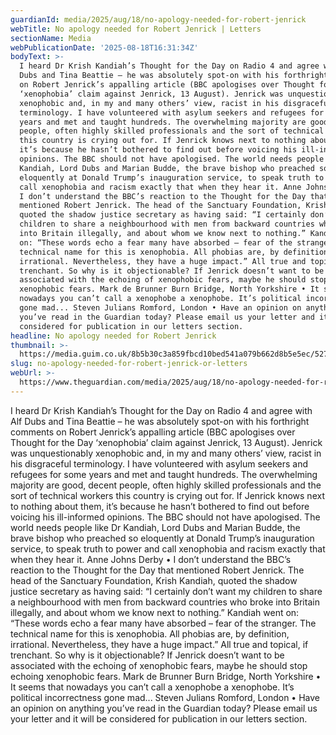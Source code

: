 ```yaml
---
guardianId: media/2025/aug/18/no-apology-needed-for-robert-jenrick
webTitle: No apology needed for Robert Jenrick | Letters
sectionName: Media
webPublicationDate: '2025-08-18T16:31:34Z'
bodyText: >-
  I heard Dr Krish Kandiah’s Thought for the Day on Radio 4 and agree with Alf
  Dubs and Tina Beattie – he was absolutely spot-on with his forthright comments
  on Robert Jenrick’s appalling article (BBC apologises over Thought for the Day
  ‘xenophobia’ claim against Jenrick, 13 August). Jenrick was unquestionably
  xenophobic and, in my and many others’ view, racist in his disgraceful
  terminology. I have volunteered with asylum seekers and refugees for some
  years and met and taught hundreds. The overwhelming majority are good, decent
  people, often highly skilled professionals and the sort of technical workers
  this country is crying out for. If Jenrick knows next to nothing about them,
  it’s because he hasn’t bothered to find out before voicing his ill-informed
  opinions. The BBC should not have apologised. The world needs people like Dr
  Kandiah, Lord Dubs and Marian Budde, the brave bishop who preached so
  eloquently at Donald Trump’s inauguration service, to speak truth to power and
  call xenophobia and racism exactly that when they hear it. Anne Johns Derby •
  I don’t understand the BBC’s reaction to the Thought for the Day that
  mentioned Robert Jenrick. The head of the Sanctuary Foundation, Krish Kandiah,
  quoted the shadow justice secretary as having said: “I certainly don’t want my
  children to share a neighbourhood with men from backward countries who broke
  into Britain illegally, and about whom we know next to nothing.” Kandiah went
  on: “These words echo a fear many have absorbed – fear of the stranger. The
  technical name for this is xenophobia. All phobias are, by definition,
  irrational. Nevertheless, they have a huge impact.” All true and topical, if
  trenchant. So why is it objectionable? If Jenrick doesn’t want to be
  associated with the echoing of xenophobic fears, maybe he should stop echoing
  xenophobic fears. Mark de Brunner Burn Bridge, North Yorkshire • It seems that
  nowadays you can’t call a xenophobe a xenophobe. It’s political incorrectness
  gone mad... Steven Julians Romford, London • Have an opinion on anything
  you’ve read in the Guardian today? Please email us your letter and it will be
  considered for publication in our letters section.
headline: No apology needed for Robert Jenrick
thumbnail: >-
  https://media.guim.co.uk/8b5b30c3a859fbcd10bed541a079b662d8b5e5ec/527_0_4253_3402/500.jpg
slug: no-apology-needed-for-robert-jenrick-or-letters
webUrl: >-
  https://www.theguardian.com/media/2025/aug/18/no-apology-needed-for-robert-jenrick
---
```

I heard Dr Krish Kandiah’s Thought for the Day on Radio 4 and agree with Alf Dubs and Tina Beattie – he was absolutely spot-on with his forthright comments on Robert Jenrick’s appalling article (BBC apologises over Thought for the Day ‘xenophobia’ claim against Jenrick, 13 August). Jenrick was unquestionably xenophobic and, in my and many others’ view, racist in his disgraceful terminology. I have volunteered with asylum seekers and refugees for some years and met and taught hundreds. The overwhelming majority are good, decent people, often highly skilled professionals and the sort of technical workers this country is crying out for. If Jenrick knows next to nothing about them, it’s because he hasn’t bothered to find out before voicing his ill-informed opinions. The BBC should not have apologised. The world needs people like Dr Kandiah, Lord Dubs and Marian Budde, the brave bishop who preached so eloquently at Donald Trump’s inauguration service, to speak truth to power and call xenophobia and racism exactly that when they hear it. Anne Johns Derby • I don’t understand the BBC’s reaction to the Thought for the Day that mentioned Robert Jenrick. The head of the Sanctuary Foundation, Krish Kandiah, quoted the shadow justice secretary as having said: “I certainly don’t want my children to share a neighbourhood with men from backward countries who broke into Britain illegally, and about whom we know next to nothing.” Kandiah went on: “These words echo a fear many have absorbed – fear of the stranger. The technical name for this is xenophobia. All phobias are, by definition, irrational. Nevertheless, they have a huge impact.” All true and topical, if trenchant. So why is it objectionable? If Jenrick doesn’t want to be associated with the echoing of xenophobic fears, maybe he should stop echoing xenophobic fears. Mark de Brunner Burn Bridge, North Yorkshire • It seems that nowadays you can’t call a xenophobe a xenophobe. It’s political incorrectness gone mad... Steven Julians Romford, London • Have an opinion on anything you’ve read in the Guardian today? Please email us your letter and it will be considered for publication in our letters section.
